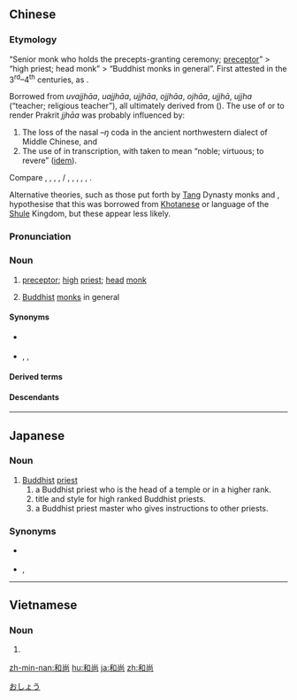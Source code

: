 {{also|和尙}}
==Chinese==
{{zh-forms|alt=和上,和闍,和社,鶻社,殟社,烏社}}

===Etymology===
“Senior monk who holds the precepts-granting ceremony; [[preceptor]]” > “high priest; head monk” > “Buddhist monks in general”. First attested in the 3<sup>rd</sup>–4<sup>th</sup> centuries, as {{zh-l|*和上}}.

Borrowed from {{der|zh|pra}} ''uvajjhāa'', ''uajjhāa'', ''ujjhāa'', ''ojjhāa'', ''ojhāa'', ''ujjhā'', ''ujjha'' (“teacher; religious teacher”), all ultimately derived from {{der|zh|sa|उपाध्याय||teacher; preceptor; spiritual adviser}} ({{zh-ref|Chu, 2002}}). The use of {{zh-l|*上}} or {{zh-l|*尚}} {{IPAchar|/d͡ʑɨɐŋ<sup>H</sup>/}} to render Prakrit ''jjhāa'' {{IPAchar|/d̚d͡ʑʱɑː.ɐ/}} was probably influenced by:
# The loss of the nasal ''–ŋ'' coda in the ancient northwestern dialect of Middle Chinese, and
# The use of {{zh-psm|nocap=1}} in transcription, with {{lang|zh|尚}} taken to mean “noble; virtuous; to revere” ([[idem]]).

Compare {{cog|pi|upajjhāya}}, {{m|pi|upajjhā}}, {{m|pi|upajjha||spiritual teacher or preceptor}}, {{cog|hi|ओझा||exorcist}}, {{cog|sd|واڍو}} / {{m|sd|वाढो|tr=vāḍho||carpenter}}, {{cog|as|ওজা|tr=ûza||one well-versed in any art; teacher; sorcerer}}, {{cog|bn|ওঝা||snake-charmer; exorcist}}, {{cog|or|ଓଝା|tr=ojhā||teacher; one who cures snake-bites; wizard; exorcist; title of blacksmiths and carpenters}}, {{cog|ml|വാധ്യായന്‍||teacher; family priest}}, {{cog|ta|வாத்தியார்||teacher; family priest; one who trains actors and dancers}}.

Alternative theories, such as those put forth by [[Tang]] Dynasty monks {{w|Yiqiejing yinyi (Xuanying)|Xuanying}} and {{w|zh:慧苑|Huiyuan}}, hypothesise that this was borrowed from [[Khotanese]] or language of the [[疏勒|Shule]] Kingdom, but these appear less likely.

===Pronunciation===
{{zh-pron
|m=héshàng,tl=y
|c=wo4 soeng6-2
|c-t=vo3 siang5*
|g=uo2 song
|h=pfs=vò-song;gd=vo2 song4
|j=hue1 son3
|md=hù-siông/huò-siông
|mn=xm,tp,mg,hc:hê-siūⁿ/qz,sx,km,hc:hêr-siūⁿ/lk:hêr-siǔⁿ/zz,tn:hôe-siōⁿ/kh,yl,tc:hôe-siūⁿ
|w=3hhu zaan
|x=ho2 shan4
|mc=1,2
|cat=n
}}

===Noun===
{{zh-noun}}

# {{lb|zh|Buddhism}} [[preceptor]]; [[high]] [[priest]]; [[head]] [[monk]]
# {{lb|zh|by extension}} [[Buddhist]] [[monk]]s in general

====Synonyms====
* {{qualifier|more faithful transcription in Tang Dynasty}} {{zh-l|鄔波馱耶}}
* {{sense|Buddhist monk}} {{zh-l|僧}}, {{zh-l|比丘}}, {{zh-l|僧人}}

====Derived terms====
{{zh-der|和尚頭|布袋和尚|和尚無兒孝子多|和尚打傘|前門不進師姑，後門不進和尚|和尚跟著月亮走|和尚拖木頭|做一天和尚撞一天鐘|山和尚|小和尚念經|和尚在，缽盂在|姑子死和尚|大和尚|和尚吃八方|堂頭和尚|對著和尚罵賊禿|當一天和尚撞一天鐘|漏春和尚|當家和尚|油花和尚|瘸和尚說法|法海和尚|跳牆和尚|見了和尚罵賊禿|花和尚|遠來的和尚會念經|老和尚撞鐘|遠來的和尚好看經|躲得和尚躲不得寺|跑了和尚跑不了廟|老和尚看嫁妝|走了和尚走不了廟|非洲和尚|和尚打傘，無法無天}}

====Descendants====
{{CJKV||おしょう|j2=かしょう|j3=わじょう|화상|k=和尙|hoà thượng}}

{{zh-cat|Advanced|Occupations}}

----

==Japanese==
{{ja-kanjitab}}

===Noun===
{{ja-noun|おしょう|わじょう|かしょう}}

# [[Buddhist]] [[priest]]
## a Buddhist priest who is the head of a temple or in a higher rank.
## title and style for high ranked Buddhist priests.
## a Buddhist priest master who gives instructions to other priests.

===Synonyms===
* {{sense|a Buddhist priest who is the head of the temple or in a higher rank}} {{ja-r|住職|じゅうしょく}}
* {{sense|a title for Buddhist priests}} {{ja-r|和上|わじょう}}, {{ja-r|和闍|わじょう}}

[[Category:ja:Buddhism|おしょう]]

----

==Vietnamese==
{{vi-hantutab}}

===Noun===
{{vi-hantu}}

# {{han tu form of|hoà thượng|senior Buddhist monk}}

[[zh-min-nan:和尚]]
[[hu:和尚]]
[[ja:和尚]]
[[zh:和尚]]